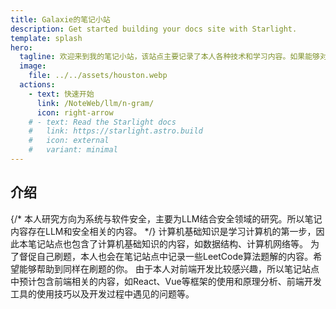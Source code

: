 ```yaml
---
title: Galaxie的笔记小站
description: Get started building your docs site with Starlight.
template: splash
hero:
  tagline: 欢迎来到我的笔记小站，该站点主要记录了本人各种技术和学习内容。如果能够对你有所帮助，欢迎给个Star！
  image:
    file: ../../assets/houston.webp
  actions:
    - text: 快速开始
      link: /NoteWeb/llm/n-gram/
      icon: right-arrow
    # - text: Read the Starlight docs
    #   link: https://starlight.astro.build
    #   icon: external
    #   variant: minimal
---
```



## 介绍

<CardGrid stagger>
	{/* <Card title="研究方向" icon="pencil">
		本人研究方向为系统与软件安全，主要为LLM结合安全领域的研究。所以笔记内容存在LLM和安全相关的内容。
	</Card> */}
	<Card title="计算机基础" icon="add-document">
		计算机基础知识是学习计算机的第一步，因此本笔记站点也包含了计算机基础知识的内容，如数据结构、计算机网络等。
	</Card>
	<Card title="算法题解" icon="setting">
		为了督促自己刷题，本人也会在笔记站点中记录一些LeetCode算法题解的内容。希望能够帮助到同样在刷题的你。
	</Card>
    <Card title="技术栈" icon="open-book">
		由于本人对前端开发比较感兴趣，所以笔记站点中预计包含前端相关的内容，如React、Vue等框架的使用和原理分析、前端开发工具的使用技巧以及开发过程中遇见的问题等。
	</Card>
</CardGrid>
